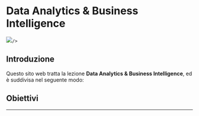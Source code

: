 
# Data Analytics & Business Intelligence

<div className="w-auto px-2 pt-16 pb-8 mx-auto sm:pt-24 lg:px-8">
  <div className="w-auto grid grid-cols-1">
    <img
      src="./intro-logo.png"
      
    />
  </div>
</div>

## Introduzione

Questo sito web tratta la lezione __Data Analytics & Business Intelligence__, ed è suddivisa nel seguente modo:

<Features />

## Obiettivi

<Goals />

---